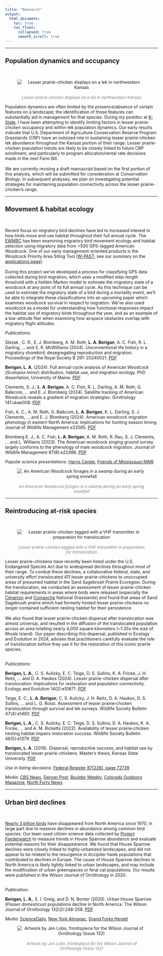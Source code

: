 ```yaml
---
title: "Research"
output:
  html_document:
    toc: true
    toc_float:
      collapsed: true
      smooth_scroll: true
---
```

<hr />
## Population dynamics and occupancy
<br>
<div class = row>
<div class = "col-md-4 col-sm-4 col-xs-4">
<center>
![<br><font size = "2" color = "grey">*Lesser prairie-chicken displays on a lek in northwestern Kansas *</font>](images/lekking_profile_Bonita.png)
</center>
</div>

<div class = "col-md-8 col-sm-8 col-xs-8">
Population dynamics are often limited by the presence/absence of certain features on a landscape; the identification of those features can substantially aid in management for that species. During my postdoc at [K-State](https://www.k-state.edu), I have been attempting to identify limiting factors in lesser prairie-chicken occupancy and within-lek population dynamics. Our early results indicate that U.S. Department of Agriculture Conservation Reserve Program Grasslands (CRP) have an outsized role in sustaining lesser prairie-chicken lek abundance throughout the Kansas portion of their range. Lesser prairie-chicken population trends are likely to be closely linked to future CRP enrollment, and particularly to program allocation/rental rate decisions made in the next Farm Bill.
<br>
<br>
We are currently revising a draft manuscript based on the first portion of this analysis, which will be submitted for consideration at *Conservation Biology*. In subsequent analyses, we plan on investigating potential strategies for maintaining population connectivity across the lesser prairie-chicken's range.
</div>
</div>

<hr />
## Movement & habitat ecology
<br>
<div class = row>
<div class = "col-md-8 col-sm-8 col-xs-8">
Recent focus on migratory bird declines have led to increased interest in how birds move and use habitat throughout their full annual cycle. The [EWMRC](https://www.woodcockmigration.org) has been examining migratory bird movement ecology and habitat selection using migratory data from >500 GPS-tagged American Woodcock. One of our early management-oriented products is the Woodcock Priority Area Siting Tool ([W-PAST](https://woodcock.shinyapps.io/W-PAST); see our summary on the [applications page](applications.html)).
<br>
<br>
During this project we’ve developed a process for classifying GPS data collected during bird migration, which uses a modified step-length threshold with a hidden Markov model to estimate the migratory state of a woodcock at any point of its full annual cycle. As this technique can be used to estimate the migratory state of a bird during a mortality event, we’ll be able to integrate these classifications into an upcoming paper which examines woodcock survival in respect to migration. We’ve also used woodcock as a model for understanding how functional responses impact the habitat use of migratory birds throughout the year, and as an example of a low-altitude flier when examining how airspace obstacles overlap with migratory flight altitudes.

*Publications:*

Slezak , C. R., E. J. Blomberg, A. M. Roth, **L. A. Berigan**, A. C. Fish, R. L. Darling, ... and S. R. McWilliams (2024). Unconventional life history in a migratory
shorebird: desegregating reproduction and migration. Proceedings of the Royal Society B 291: 20240021. [PDF](files/Slezak_itinerant_2024.pdf)

**Berigan, L. A.** (2024). Full annual cycle analysis of American Woodcock (*Scolopax minor*) distribution, habitat use, and migration ecology. PhD dissertation, University of Maine. [PDF](files/Berigan_PhD_dissertation.pdf)

Clements, S. J., **L. A. Berigan**, A. C. Fish, R. L. Darling, A. M. Roth, G. Balkcom, ... and E. J. Blomberg (2024). Satellite tracking of American Woodcock reveals a gradient of migration strategies. Ornithology 141:ukae008. [PDF](files/Clements_strategies_2024.pdf)

Fish, A. C., A. M. Roth, G. Balkcom, **L. A. Berigan**, K. L. Darling, S. J. Clements, ... and E. J. Blomberg (2024). American woodcock migration phenology in eastern North America: implications for hunting season timing. Journal of Wildlife Management e22565. [PDF](files/Fish_phenology_2024.pdf)

Blomberg E. J., A. C. Fish, **L. A. Berigan**, A. M. Roth, R. Rau, S. J. Clements, ... and  L. Williams (2023). The American woodcock singing ground survey largely conforms to the phenology of male woodcock migration. Journal of Wildlife Management 87(8):e22488. [PDF](files/Blomberg_SGS_2023.pdf)

*Popular science presentations:* [Harris Center](https://www.youtube.com/watch?v=ivrPYA-CgBI&ab_channel=HarrisCenter), [Friends of Mississquoi NWR](https://www.youtube.com/watch?v=PAqzFuZ15Mo&ab_channel=FriendsofMissisquoi)

</div>
<div class = "col-md-4 col-sm-4 col-xs-4">
<center>
![<br><font size = "2" color = "grey">*An American Woodcock forages in a swamp during an early spring snowfall*</font>](images/woodcock_circle2.png)
</center>
</div>
</div>
<hr />
## Reintroducing at-risk species
<br>
<div class = row>
<div class = "col-md-4 col-sm-4 col-xs-4">
<center>
![<br><font size = "2" color = "grey">*Lesser prairie-chicken tagged with a VHF transmitter in preparation for translocation*</font>](images/lpc_circle.png)
</center>
</div>
<div class = "col-md-8 col-sm-8 col-xs-8">
Lesser prairie-chickens have recently been listed under the U.S. Endangered Species Act due to widespread declines throughout most of their range. To combat these declines, a collaborative federal, state, and university effort translocated 411 lesser prairie-chickens to unoccupied areas of presumed habitat in the Sand Sagebrush Prairie Ecoregion. During the translocation, we conducted an assessment of lesser prairie-chicken habitat requirements in areas where birds were released (especially the [Cimarron](https://www.fs.usda.gov/recarea/psicc/recarea/?recid=12404) and [Comanche](https://www.fs.usda.gov/detail/psicc/about-forest/districts/?cid=fsm9_032695) National Grasslands) and found that areas of Sand Sagebrush prairie which had formerly hosted lesser prairie-chickens no longer contained sufficient nesting habitat for their persistence.
<br>
<br>
We also found that lesser prairie-chicken dispersal after translocation was almost universal, and resulted in the diffusion of the translocated population across an area totalling nearly 4,000 square kilometers (~1.25x the size of Rhode Island). Our paper describing this dispersal, published in Ecology and Evolution in 2024, advises that practitioners carefully evaluate the role of translocation before they use it for the restoration of this iconic prairie species.
<br>
<br>

*Publications:*

**Berigan, L. A.**, C. S. Aulicky, E. C. Teige, D. S. Sullins,  K. A. Fricke, J. H. Reitz, ... and D. A. Haukos (2024). Lesser prairie-chicken dispersal after translocation: Implications for restoration and population connectivity. Ecology and Evolution 14(2):e10871. [PDF](files/Berigan_LPCDispersal_2024.pdf)

Teige, E. C., **L. A. Berigan**, C. S. Aulicky, J. H. Reitz, D. A. Haukos, D. S. Sullins, ... and L. G. Rossi. Assessment of lesser prairie‐chicken translocation through survival and lek surveys. Wildlife Society Bulletin 47(4):e1493. [PDF](files/Teige_survival_2023.pdf)

**Berigan, L. A.**, C. S. Aulicky, E. C. Teige, D. S. Sullins, D. A. Haukos, K. A. Fricke, ... and A. M. Ricketts (2022). Availability of lesser prairie‐chicken nesting habitat impairs restoration success. Wildlife Society Bulletin 46(5):e1379. [PDF](files/Berigan_LPCHabitat_2022.pdf)

**Berigan, L. A.** (2019). Dispersal, reproductive success, and habitat use by translocated lesser prairie-chickens. Master's thesis, Kansas State University. [PDF](files/Berigan_MastersThesis.pdf)

*Use in listing decisions:* [Federal Register 87(226), page 72739](files/Federal_Register_2022_listing.pdf)

*Media:* <a href="https://www.cbsnews.com/colorado/news/lesser-prairie-chickens-kansas-colorado-grasslands/" target="_blank">CBS News</a>, <a href="https://www.denverpost.com/2022/12/08/prairie-chicken-endangered-rescue-colorado/" target="_blank">Denver Post</a>, <a href="https://boulderweekly.com/news/midnight-on-the-prairie/" target="_blank">Boulder Weekly</a>, <a href="https://coloradooutdoorsmag.com/2020/07/27/conservation-update-lesser-prairie-chickens/" target="_blank">Colorado Outdoors Magazine</a>, <a href="https://northfortynews.com/category/news/four-year-project-sees-hundreds-of-lesser-prairie-chickens-reintroduced/" target="_blank">North Forty News</a>
</div>
</div>
<hr />
## Urban bird declines 
<br>
<div class = row>
<div class = "col-md-8 col-sm-8 col-xs-8">
[Nearly 3 billion birds](https://www.birds.cornell.edu/home/bring-birds-back/) have disappeared from North America since 1970, in large part due to massive declines in abundance among common bird species. Our team used citizen science data collected by [Project Feederwatch](https://feederwatch.org/) to measure trends in House Sparrow abundance and evaluate potential reasons for their disappearance. We found that House Sparrow declines were closely linked to highly-urbanized landscapes, and did not appear to be related to the resurgence in *Accipiter* hawk populations that contributed to declines in Europe. The cause of House Sparrow declines in North America is likely tightly linked to urban landscapes, and may include the modification of urban greenspaces or feral cat populations. Our results were published in the Wilson Journal of Ornithology in 2020.
<br>
<br>

*Publication:*

**Berigan, L. A.**, E. I. Greig, and D. N. Bonter (2020). Urban House Sparrow (*Passer domesticus*) populations decline in North America. The Wilson Journal of Ornithology 132(2):248-258. [PDF](files/Berigan_HouseSparrow_2020.pdf)

*Media:* [ScienceDaily](https://www.sciencedaily.com/releases/2021/02/210211114002.htm), [New York Almanac](https://www.newyorkalmanack.com/2021/02/even-the-common-house-sparrow-is-in-decline-study-finds/), [Grand Forks Herald](https://www.grandforksherald.com/sports/northland-outdoors/always-in-season-mike-jacobs-house-sparrow-numbers-continue-long-term-decline)
</div>
<div class = "col-md-4 col-sm-4 col-xs-4">
<center>
![<br><font size = "2" color = "grey">*Artwork by Jen Lobo, frontispiece for the Wilson Journal of Ornithology (Issue 132)*</font>](images/HOSP_JenLobo.png)
</center>
</div>
</div>
